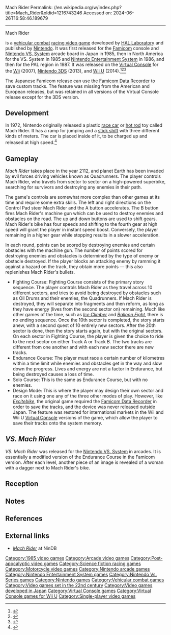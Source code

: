 Mach Rider
Permalink: //en.wikipedia.org/w/index.php?title=Mach_Rider&oldid=1216743246
Accessed on: 2024-06-26T16:58:46.189679



------
Mach Rider
{{short description|1985 video game}}
{{Use mdy dates|date=January 2024}}{{refimprove|date=July 2008}}
{{Infobox video game
| title = Mach Rider
| image = Mach rider boxart.png
| caption = North American NES box art
| developer = [[HAL Laboratory]]<ref>{{Cite web|url=https://shmuplations.com/iwata/|title=Satoru Iwata – 1999 Developer Interview |date=January 7, 2022}}</ref>
| publisher = [[Nintendo]]
| composer = Hideki Kanazashi
| released = '''NES'''<br />{{vgrelease|JP|August 27, 1985<ref name="Game Copyright">{{cite web |title=Mach rider. (Registration Number PA0000284966) |url=https://cocatalog.loc.gov |website=[[United States Copyright Office]] |access-date=June 15, 2021}}</ref>|NA|August 1986<ref>{{cite web |url=https://retrocdn.net/File:ComputerEntertainer_US_Vol.5_06.pdf |title=Availability Update |work=[[Computer Entertainer|Computer Entertainer: the Newsletter]]|date=September 1986 |accessdate=2017-03-23}}</ref>{{efn|name=dates|The United States Copyright Office list the date of publication for the North American packaging and instruction booklet as August 1, 1986.<ref name="NA Packaging Copyright">{{cite web |title=Mach Rider. (Registration Number VA0000472591) |url=https://cocatalog.loc.gov |website=[[United States Copyright Office]] |access-date=June 15, 2021}}</ref><ref name="NA manual Copyright">{{cite web | title=Mach Rider | type=instruction booklet | id=Registration Number TX0002515311 | url=https://cocatalog.loc.gov | website=[[United States Copyright Office]] | access-date=June 15, 2021}}</ref>}}|EU|March 15, 1987}} '''Arcade''' {{vgrelease|JP|August 1985<ref>{{cite web|url=https://onitama.tv/gamemachine/pdf/19850815p.pdf#page=4|title=Game Machine - Vs. Mach Rider (Japan)|publisher=Amusement Press|date=August 15, 1985}}</ref>|NA|November 1985<ref name="vschallenge">{{cite web|url=https://www.flyerfever.com/post/94728048078/vs-system|title=Flyer Fever - The Vs. Challenge (U.S.)}}</ref>}}
| genre = [[Vehicular combat game|Vehicular combat]]
| modes = [[Single-player video game|Single-player]]
| platforms = [[Nintendo Entertainment System]], [[Arcade video game|Arcade]]
| arcade system = [[Nintendo VS. System]]
}}

{{nihongo foot|'''''Mach Rider'''''|マッハライダー|Mahha Raidā|lead=yes|group=lower-alpha}} is a [[Vehicular combat game|vehicular combat]] [[racing game|racing video game]] developed by [[HAL Laboratory]] and published by [[Nintendo]]. It was first released for the [[Famicom]] console and [[Nintendo VS. System]] arcade board in Japan in 1985, then in North America for the VS. System in 1985 and [[Nintendo Entertainment System]] in 1986, and then for the PAL region in 1987. It was released on the [[Virtual Console]] for the [[Wii]] (2007), [[Nintendo 3DS]] (2013), and [[Wii U]] (2014).<ref>{{Cite web|url=https://www.nintendo.com/games/detail/B1BegzinL2lEpUkhAG_cJYC8DmOFfnSf|title = Nintendo - Official Site - Video Game Consoles, Games - Nintendo - Official Site}}</ref><ref>{{Cite web|url=https://www.nintendo.com/games/detail/AuDm7kFdHFKAVSSyz_e-0roKFU6_vTIO|title=Nintendo - Official Site - Video Game Consoles, Games - Nintendo - Official Site|access-date=2018-12-14|archive-date=2015-04-02|archive-url=https://web.archive.org/web/20150402151311/http://www.nintendo.com/games/detail/AuDm7kFdHFKAVSSyz_e-0roKFU6_vTIO|url-status=dead}}</ref><ref>{{Cite web|url=https://www.nintendo.com/games/detail/vTSoGtYK5aDBfuQXu_cUDxUA0AGRq7LD|title = Nintendo - Official Site - Video Game Consoles, Games - Nintendo - Official Site}}</ref>

The Japanese Famicom release can use the [[Famicom Data Recorder]] to save custom tracks. The feature was missing from the American and European releases, but was retained in all versions of the Virtual Console release except for the 3DS version.

==Development==
In 1972, Nintendo originally released a plastic [[race car]] or [[hot rod]] toy called Mach Rider. It has a ramp for jumping and a [[manual transmission|stick shift]] with three different kinds of meters. The car is placed inside of it, to be charged up and released at high speed.<ref>{{cite web | author = Squirl | year = | title = Squirl: Mach Rider | format = image | work = Squirl | url=http://img.photobucket.com/albums/v622/frodaddy/nintendo-069_22331.jpg | accessdate=2008-04-15}}</ref>

==Gameplay==
''Mach Rider'' takes place in the year 2112, and planet Earth has been invaded by evil forces driving vehicles known as Quadrunners. The player controls Mach Rider, who travels from sector to sector on a high-powered superbike, searching for survivors and destroying any enemies in their path.

The game's controls are somewhat more complex than other games at its time and require some extra skills. The left and right directions on the Control Pad steer Mach Rider and the A button accelerates. The B button fires Mach Rider's machine gun which can be used to destroy enemies and obstacles on the road. The up and down buttons are used to shift gears. Mach Rider's bike has four speeds and shifting to the fourth gear at high speed will grant the player in instant speed boost. Conversely, the player remaining in a higher gear while stopping results in a slower acceleration.

In each round, points can be scored by destroying enemies and certain obstacles with the machine gun. The number of points scored for destroying enemies and obstacles is determined by the type of enemy or obstacle destroyed. If the player blocks an attacking enemy by ramming it against a hazard on the track, they obtain more points — this also replenishes Mach Rider's bullets.

* Fighting Course: Fighting Course consists of the primary story sequence. The player controls Mach Rider as they travel across 10 different sectors, and tries to avoid being destroyed by obstacles such as Oil Drums and their enemies, the Quadrunners. If Mach Rider is destroyed, they will separate into fragments and then reform, as long as they have energy (lives from the second sector on) remaining. Much like other games of the time, such as ''[[Ice Climber]]'' and ''[[Balloon Fight]]'', there is no ending sequence. Once the 10th sector is completed, the story starts anew, with a second quest of 10 entirely new sectors. After the 20th sector is done, then the story starts again, but with the original sectors. On each sector in Fighting Course, the player is given the choice to ride to the next sector on either Track A or Track B. The two tracks are different from one another and with each new sector there are new tracks.
* Endurance Course: The player must race a certain number of kilometres within a time limit while enemies and obstacles get in the way and slow down the progress. Lives and energy are not a factor in Endurance, but being destroyed causes a loss of time.
* Solo Course: This is the same as Endurance Course, but with no enemies.
* Design Mode: This is where the player may design their own sector and race on it using one any of the three other modes of play. However, like ''[[Excitebike]]'', the original game required the [[Famicom Data Recorder]] in order to save the tracks, and the device was never released outside Japan. The feature was restored for international markets in the Wii and Wii U [[Virtual Console]] versions of the game, which allow the player to save their tracks onto the system memory.

==''VS. Mach Rider''==
''VS. Mach Rider'' was released for the [[Nintendo VS. System]] in arcades. It is essentially a modified version of the Endurance Course in the Famicom version. After each level, another piece of an image is revealed of a woman with a dagger next to Mach Rider's bike.

==Reception==
{{Video game reviews
| Allgame = {{Rating|4|5}}<ref name="allgamereview">{{cite web |url = http://www.allgame.com/game.php?id=14428&tab=review |title = Mach Rider Review| author = Baker, Christopher Michael |publisher = [[AllGame]] |accessdate = May 20, 2017 |archiveurl=https://web.archive.org/web/20141211061616/http://www.allgame.com/game.php?id=14428&tab=review |archivedate=December 11, 2014}}</ref>
}}
{{expand section|date=June 2015}}
{{clear}}

==Notes==
{{notelist}}

==References==
{{reflist}}

==External links==
* ''[http://www.nindb.net/nes/mach-rider/index.html Mach Rider]'' at NinDB

[[Category:1985 video games]]
[[Category:Arcade video games]]
[[Category:Post-apocalyptic video games]]
[[Category:Science fiction racing games]]
[[Category:Motorcycle video games]]
[[Category:Nintendo arcade games]]
[[Category:Nintendo Entertainment System games]]
[[Category:Nintendo Vs. Series games]]
[[Category:Nintendo games]]
[[Category:Vehicular combat games]]
[[Category:Video games set in the 22nd century]]
[[Category:Video games developed in Japan]]
[[Category:Virtual Console games]]
[[Category:Virtual Console games for Wii U]]
[[Category:Single-player video games]]